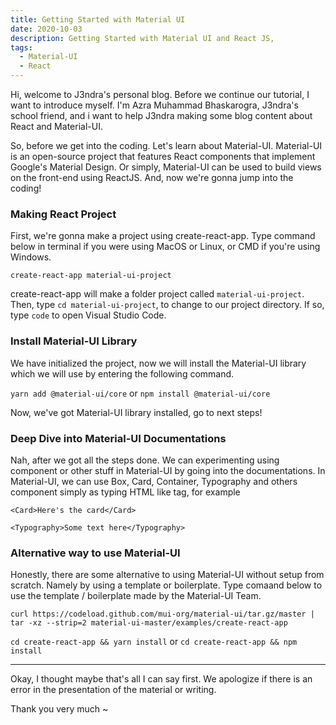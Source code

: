 ```yaml
---
title: Getting Started with Material UI
date: 2020-10-03
description: Getting Started with Material UI and React JS,
tags:
  - Material-UI
  - React
---
```


Hi, welcome to J3ndra's personal blog. Before we continue our tutorial, I want to introduce myself. I'm Azra Muhammad Bhaskarogra, J3ndra's school friend, and i want to help J3ndra making some blog content about React and Material-UI.

So, before we get into the coding. Let's learn about Material-UI. Material-UI is an open-source project that features React components that implement Google's Material Design. Or simply, Material-UI can be used to build views on the front-end using ReactJS. And, now we're gonna jump into the coding! 

### Making React Project
First, we're gonna make a project using create-react-app. Type command below in terminal if you were using MacOS or Linux, or CMD if you're using Windows.  

`create-react-app material-ui-project`

create-react-app will make a folder project called `material-ui-project`. Then, type `cd material-ui-project`, to change to our project directory. If so, type `code` to open Visual Studio Code.

### Install Material-UI Library
We have initialized the project, now we will install the Material-UI library which we will use by entering the following command.

`yarn add @material-ui/core` or `npm install @material-ui/core`

Now, we've got Material-UI library installed, go to next steps!

### Deep Dive into Material-UI Documentations
Nah, after we got all the steps done. We can experimenting using component or other stuff in Material-UI by going into the documentations. In Material-UI, we can use Box, Card, Container, Typography and others component simply as typing HTML like tag, for example

`<Card>Here's the card</Card>`

`<Typography>Some text here</Typography>`

### Alternative way to use Material-UI
Honestly, there are some alternative to using Material-UI without setup from scratch. Namely by using a template or boilerplate. Type comaand below to use the template / boilerplate made by the Material-UI Team.

`curl https://codeload.github.com/mui-org/material-ui/tar.gz/master | tar -xz --strip=2 material-ui-master/examples/create-react-app`

`cd create-react-app && yarn install` or `cd create-react-app && npm install`

* * *

Okay, I thought maybe that's all I can say first. We apologize if there is an error in the presentation of the material or writing.

Thank you very much ~
